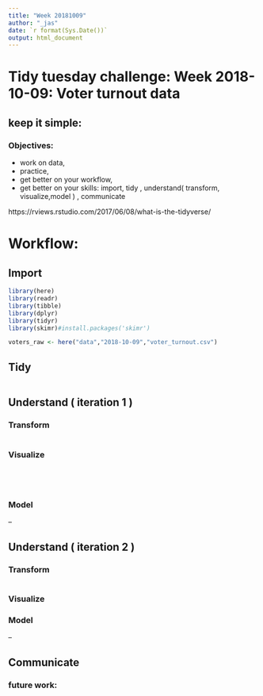 ```yaml
---
title: "Week 20181009"
author: "_jas"
date: `r format(Sys.Date())`
output: html_document
---
```


# Tidy tuesday challenge: Week 2018-10-09: Voter turnout data


## keep it simple:

### Objectives: 

* work on data, 
* practice, 
* get better on your workflow,
* get better on your skills: import, tidy , understand( transform, visualize,model ) , communicate

https://rviews.rstudio.com/2017/06/08/what-is-the-tidyverse/ 

# Workflow:

## Import

```r
library(here)
library(readr)
library(tibble)
library(dplyr)
library(tidyr)
library(skimr)#install.packages('skimr')
```

```r

voters_raw <- here("data","2018-10-09","voter_turnout.csv")

```

## Tidy

```r

```


## Understand ( iteration 1 )

### Transform


```r

```

### Visualize

```r

```

```r

```


```r

```


```r


```

### Model

--

## Understand ( iteration 2 )

### Transform


```r

```


### Visualize

### Model

--

## Communicate


### future work: 

